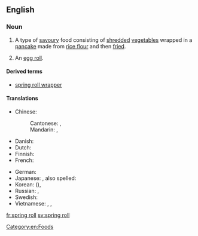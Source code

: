 ==English==

===Noun===
{{wikipedia}}
{{en-noun|sg=[[spring]] [[roll]]}}

# A type of [[savoury]] food consisting of [[shred]]ded [[vegetable]]s wrapped in a [[pancake]] made from [[rice flour]] and then [[fried]].
# {{US}} An [[egg roll]].

====Derived terms====
* [[spring roll wrapper]]

====Translations====
{{trans-top|shredded vegetables wrapped in a pancake}}
* Chinese:
*: Cantonese: {{tø|yue|春捲|sc=Hant}}, {{tø|yue|春卷|tr=ceon1 gyun2|sc=Hant}}
*: Mandarin: {{t|zh|春捲|sc=Hani}}, {{t|zh|春卷|tr=chūnjuǎn|sc=Hani}}
* Danish: {{t-|da|forårsrulle|c}}
* Dutch: {{t-|nl|loempia|c}}
* Finnish: {{t-|fi|kevätkääryle}}
* French: {{t+|fr|rouleau de printemps|m}}
{{trans-mid}}
* German: {{t+|de|Frühlingsrolle|f}}
* Japanese: {{t-|ja|春巻き|tr=はるまき, harumaki|sc=Jpan}}, also spelled: {{t-|ja|春巻|sc=Jpan}}
* Korean: {{t-|ko|춘권|tr=chungwon|sc=Kore}} ({{t-|ko|春卷|sc=Kore}}), {{t-|ko|춘권피|tr=chungwonpi|sc=Kore}}
* Russian: {{t-|ru|спринг-ролл|m|tr=spring-róll|sc=Cyrl}}, {{t-|ru|весенний рулет|m|tr=vesénnij rulét|sc=Cyrl}}
* Swedish: {{t-|sv|vårrulle|c}}
* Vietnamese: {{t+|vi|nem rán}}, {{t+|vi|nem}}, {{t+|vi|chả giò}} {{qualifier|South Vietnam}}
{{trans-bottom}}

{{trans-see|egg roll}}

[[Category:en:Foods]]

[[fr:spring roll]]
[[sv:spring roll]]